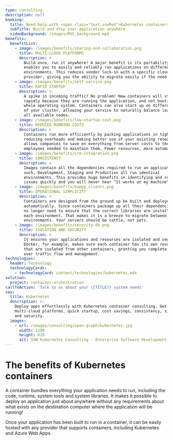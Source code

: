 ```yaml
---
type: consulting
description: null
booking:
  title: Need help with <span class="text-sswRed">Kubernetes containers</span>?
  subTitle: Build and ship your application anywhere
  videoBackground: /images/MVC_background.mp4
benefits:
  benefitList:
    - image: /images/benefits/sharing-and-collaboration.png
      title: MULTI-CLOUD PLATFORMS
      description: >
        Build once, run it anywhere! A major benefit is its portability. It
        enables you to easily and reliably run applications on different
        environments. This reduces vendor lock-in with a specific cloud
        provider, giving you the ability to migrate easily if the need arises.
    - image: /images/benefits/self-service.png
      title: RAPID STARTUP
      description: >
        A spike in incoming traffic? No problem! New containers will start up
        rapidly because they are running the application, and not booting a
        whole operating system. Containers can also start up on different nodes
        of your cluster, allowing your service to naturally balance load across
        all available nodes.
    - image: /images/benefits/low-startup-cost.png
      title: REDUCED RUNNING COSTS
      description: >
        Containers run more efficiently by packing applications in tighter,
        reducing overheads and making better use of your existing resources. It
        allows companies to save on everything from server costs to the
        employees needed to maintain them. Fewer resources, more automation!
    - image: /images/benefits/crm-integration.png
      title: CONSISTENCY
      description: >
        Images contain all the dependencies required to run an application. As
        such, Development, Staging and Production all run identical
        environments. This provides huge benefits in identifying and resolving
        issues quickly and you will never hear "It works on my machine" again.
    - image: /images/benefits/happy_clients.png
      title: OPERATIONAL SIMPLICITY
      description: >
        Containers are designed from the ground up be built and deployed
        automatically. Since containers package up all their dependencies, you
        no longer need to ensure that the correct libraries are installed on
        each environment. That makes it is a breeze to migrate between
        environments. Your servers should be cattle, not pets.
    - image: /images/benefits/security-db.png
      title: ISOLATION AND SECURITY
      description: >
        It ensures your applications and resources are isolated and segregated.
        Docker, for example, makes sure each container has its own resources
        that are isolated from other containers, granting you complete control
        over traffic flow and management.
technologies:
  header: Technology
  technologyCards:
    - technologyCard: content/technologies/kubernetes.mdx
solution:
  project: container-orchestration
callToAction: 'Talk to us about your {{TITLE}} system needs'
seo:
  title: Kubernetes
  description: >-
    Deploy apps effortlessly with Kubernetes container consulting. Get
    multi-cloud platforms, quick startup, cost savings, consistency, simplicity,
    and security.
  images:
    - url: /images/consulting/open-graph/kubernetes.jpg
      width: 1200
      height: 629
      alt: SSW Kubernetes Consulting - Enterprise Software Development
---
```


# The benefits of **Kubernetes containers**

<VideoEmbed url="https://www.youtube.com/watch?v=PH-2FfFD2PU" />

A container bundles everything your application needs to run, including the code, runtime, system tools and system libraries. It makes it possible to deploy an application just about anywhere without any requirements about what exists on the destination computer where the application will be running!

Once your application has been built to run in a container, it can be easily hosted with any provider that supports containers, including Kubernetes and Azure Web Apps.
